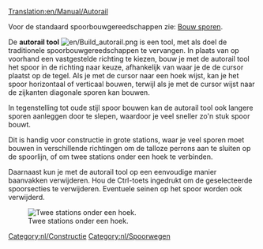 [[Translation:en/Manual/Autorail]]

Voor de standaard spoorbouwgereedschappen zie: [[nl/Manual/Bouw sporen|Bouw sporen]].

De '''autorail tool''' [[File:en/Build autorail.png]] is een tool, met als doel de traditionele spoorbouwgereedschappen te vervangen. In plaats van op voorhand een vastgestelde richting te kiezen, bouw je met de autorail tool het spoor in de richting naar keuze, afhankelijk van waar je de de cursor plaatst op de tegel. Als je met de cursor naar een hoek wijst, kan je het spoor horizontaal of verticaal bouwen, terwijl als je met de cursor wijst naar de zijkanten diagonale sporen kan bouwen.

In tegenstelling tot oude stijl spoor bouwen kan de autorail tool ook langere sporen aanleggen door te slepen, waardoor je veel sneller zo'n stuk spoor bouwt.

Dit is handig voor constructie in grote stations, waar je veel sporen moet bouwen in verschillende richtingen om de talloze perrons aan te sluiten op de spoorlijn, of om twee stations onder een hoek te verbinden.

Daarnaast kun je met de autorail tool op een eenvoudige manier baanvakken verwijderen. Hou de Ctrl-toets ingedrukt om de geselecteerde spoorsecties te verwijderen. Eventuele seinen op het spoor worden ook verwijderd.

[[File:en/Corner station.png|center|frame|Twee stations onder een hoek.]]

[[Category:nl/Constructie]]
[[Category:nl/Spoorwegen]]